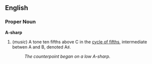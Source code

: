 ==English==

===Proper Noun===
'''A-sharp'''

# (''music'') A tone ten fifths above C in the [[cycle of fifths]], intermediate betwen A and B, denoted A&#9839;.
#: ''The counterpoint began on a low A-sharp.''